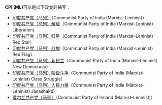 '''CPI (ML)'''可以是以下政党的缩写：

* [[印度共产党（马列）|印度共产党（马列）]]（Communist Party of India (Marxist–Leninist)）
* [[印度共产党（马列）解放|印度共产党（马列）解放]]（Communist Party of India (Marxist–Leninist) Liberation）
* [[印度共产党（马列）红星|印度共产党（马列）红星]]（Communist Party of India (Marxist–Leninist) Red Star）
* [[印度共产党（马列）红旗|印度共产党（马列）红旗]]（Communist Party of India (Marxist-Leninist) Red Flag）
* [[印度共产党（马列）新民主|印度共产党（马列）新民主]]（Communist Party of India (Marxist–Leninist) New Democracy）
* [[印度共产党（马列）阶级斗争|印度共产党（马列）阶级斗争]]（Communist Party of India (Marxist–Leninist) Class Struggle）
* [[印度共产党（马列）人民力量|印度共产党（马列）人民力量]]（Communist Party of India (Marxist–Leninist) Janashakti）
* [[爱尔兰共产党（马列）|爱尔兰共产党（马列）]]（Communist Party of Ireland (Marxist–Leninist)）

{{disambig|cat=五字拉丁字母缩写消歧义}}